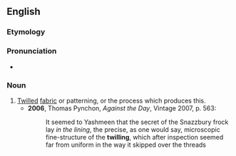 {{also|Twilling}}
==English==

===Etymology===
{{suffix|en|twill|ing}}

===Pronunciation===
* {{IPA|/ˈtwɪlɪŋ/|lang=en}}

===Noun===
{{en-noun|~}}

# [[twilled|Twilled]] [[fabric]] or patterning, or the process which produces this.
#* '''2006''', Thomas Pynchon, ''Against the Day'', Vintage 2007, p. 563:
#*: It seemed to Yashmeen that the secret of the Snazzbury frock lay ''in the lining'', the precise, as one would say, microscopic fine-structure of the '''twilling''', which after inspection seemed far from uniform in the way it skipped over the threads